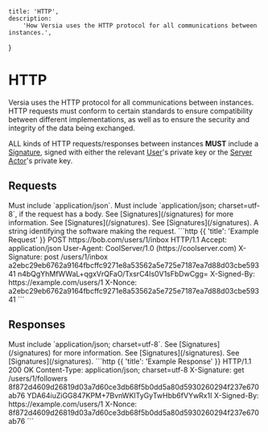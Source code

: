     title: 'HTTP',
    description:
        'How Versia uses the HTTP protocol for all communications between instances.',
}

# HTTP

Versia uses the HTTP protocol for all communications between instances. HTTP requests must conform to certain standards to ensure compatibility between different implementations, as well as to ensure the security and integrity of the data being exchanged.

ALL kinds of HTTP requests/responses between instances **MUST** include a [Signature](/signatures), signed with either the relevant [User](/entities/user)'s private key or the [Server Actor](/entities/server-actor)'s private key.

## Requests

<Row>
    <Col>
        <Properties>
            <Property name="Accept" type="string" required={true}>
                Must include `application/json`.
            </Property>
            <Property name="Content-Type" type="string" required={true}>
                Must include `application/json; charset=utf-8`, if the request has a body.
            </Property>
            <Property name="X-Signature" type="string" required={false}>
                See [Signatures](/signatures) for more information.
            </Property>
            <Property name="X-Signed-By" type="URI" required={false} typeLink="/types#uri">
                See [Signatures](/signatures).
            </Property>
            <Property name="X-Nonce" type="string" required={false}>
                See [Signatures](/signatures).
            </Property>
            <Property name="User-Agent" type="string" required={false}>
                A string identifying the software making the request.
            </Property>
        </Properties>
    </Col>
    <Col sticky>
        ```http {{ 'title': 'Example Request' }}
        POST https://bob.com/users/1/inbox HTTP/1.1
        Accept: application/json
        User-Agent: CoolServer/1.0 (https://coolserver.com)
        X-Signature: post /users/1/inbox a2ebc29eb6762a9164fbcffc9271e8a53562a5e725e7187ea7d88d03cbe59341 n4bQgYhMfWWaL+qgxVrQFaO/TxsrC4Is0V1sFbDwCgg=
        X-Signed-By: https://example.com/users/1
        X-Nonce: a2ebc29eb6762a9164fbcffc9271e8a53562a5e725e7187ea7d88d03cbe59341
        ```
    </Col>
</Row>

## Responses

<Row>
    <Col>
        <Properties>
            <Property name="Content-Type" type="string" required={true}>
                Must include `application/json; charset=utf-8`.
            </Property>
            <Property name="X-Signature" type="string" required={false}>
                See [Signatures](/signatures) for more information.
            </Property>
            <Property name="X-Signed-By" type="URI" required={false} typeLink="/types#uri">
                See [Signatures](/signatures).
            </Property>
            <Property name="X-Nonce" type="string" required={false}>
                See [Signatures](/signatures).
            </Property>
        </Properties>
    </Col>
    <Col sticky>
        ```http {{ 'title': 'Example Response' }}
        HTTP/1.1 200 OK
        Content-Type: application/json; charset=utf-8
        X-Signature: get /users/1/followers 8f872d4609d26819d03a7d60ce3db68f5b0dd5a80d5930260294f237e670ab76 YDA64iuZiGG847KPM+7BvnWKITyGyTwHbb6fVYwRx1I
        X-Signed-By: https://example.com/users/1
        X-Nonce: 8f872d4609d26819d03a7d60ce3db68f5b0dd5a80d5930260294f237e670ab76
        ```
    </Col>
</Row>